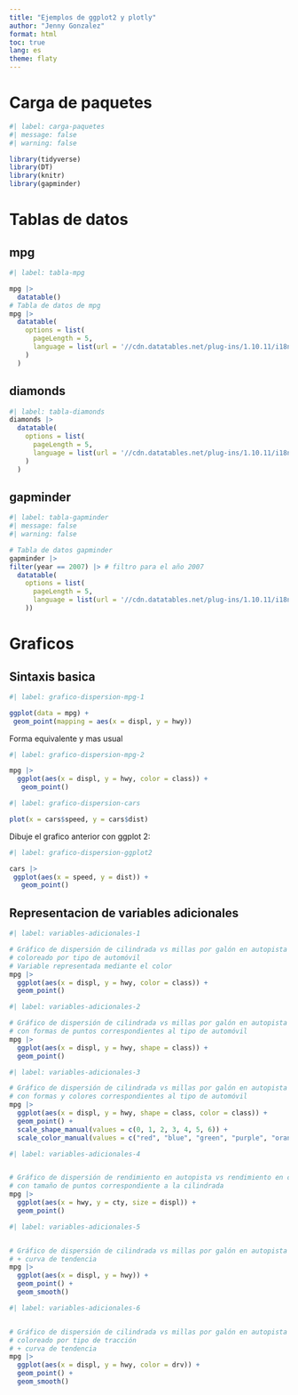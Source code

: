 ---
title: "Ejemplos de ggplot2 y plotly"
author: "Jenny Gonzalez"
format: html
toc: true
lang: es
theme: flaty
---

# Carga de paquetes

```{r}
#| label: carga-paquetes
#| message: false
#| warning: false

library(tidyverse)
library(DT)
library(knitr)
library(gapminder)
```


# Tablas de datos

## mpg

```{r}
#| label: tabla-mpg

mpg |>
  datatable()
# Tabla de datos de mpg
mpg |>
  datatable(
    options = list(
      pageLength = 5,
      language = list(url = '//cdn.datatables.net/plug-ins/1.10.11/i18n/Spanish.json')
    )
  )
```

## diamonds

```{r}
#| label: tabla-diamonds
diamonds |>
  datatable(
    options = list(
      pageLength = 5,
      language = list(url = '//cdn.datatables.net/plug-ins/1.10.11/i18n/Spanish.json')
    )
  )
```

## gapminder

```{r}
#| label: tabla-gapminder
#| message: false
#| warning: false

# Tabla de datos gapminder
gapminder |>
filter(year == 2007) |> # filtro para el año 2007
  datatable(
    options = list(
      pageLength = 5,
      language = list(url = '//cdn.datatables.net/plug-ins/1.10.11/i18n/Spanish.json')
    ))
```

# Graficos

## Sintaxis basica

```{r}
#| label: grafico-dispersion-mpg-1

ggplot(data = mpg) + 
 geom_point(mapping = aes(x = displ, y = hwy))
```

Forma equivalente y mas usual

```{r}
#| label: grafico-dispersion-mpg-2

mpg |> 
  ggplot(aes(x = displ, y = hwy, color = class)) +
   geom_point()
```

```{r}
#| label: grafico-dispersion-cars

plot(x = cars$speed, y = cars$dist)
```

Dibuje el grafico anterior con ggplot 2: 

```{r}
#| label: grafico-dispersion-ggplot2

cars |>
 ggplot(aes(x = speed, y = dist)) +
   geom_point()
```

## Representacion de variables adicionales

```{r}
#| label: variables-adicionales-1

# Gráfico de dispersión de cilindrada vs millas por galón en autopista
# coloreado por tipo de automóvil
# Variable representada mediante el color
mpg |>
  ggplot(aes(x = displ, y = hwy, color = class)) +
  geom_point()
```

```{r}
#| label: variables-adicionales-2

# Gráfico de dispersión de cilindrada vs millas por galón en autopista
# con formas de puntos correspondientes al tipo de automóvil
mpg |>
  ggplot(aes(x = displ, y = hwy, shape = class)) +
  geom_point()
```

```{r}
#| label: variables-adicionales-3

# Gráfico de dispersión de cilindrada vs millas por galón en autopista
# con formas y colores correspondientes al tipo de automóvil
mpg |>
  ggplot(aes(x = displ, y = hwy, shape = class, color = class)) +
  geom_point() +
  scale_shape_manual(values = c(0, 1, 2, 3, 4, 5, 6)) +
  scale_color_manual(values = c("red", "blue", "green", "purple", "orange", "brown", "pink"))
```

```{r}
#| label: variables-adicionales-4


# Gráfico de dispersión de rendimiento en autopista vs rendimiento en ciudad
# con tamaño de puntos correspondiente a la cilindrada
mpg |>
  ggplot(aes(x = hwy, y = cty, size = displ)) +
  geom_point()
```

```{r}
#| label: variables-adicionales-5


# Gráfico de dispersión de cilindrada vs millas por galón en autopista
# + curva de tendencia
mpg |>
  ggplot(aes(x = displ, y = hwy)) +
  geom_point() +
  geom_smooth()
```

```{r}
#| label: variables-adicionales-6


# Gráfico de dispersión de cilindrada vs millas por galón en autopista
# coloreado por tipo de tracción
# + curva de tendencia
mpg |>
  ggplot(aes(x = displ, y = hwy, color = drv)) +
  geom_point() +
  geom_smooth()
```


























